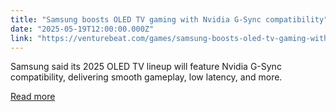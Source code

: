 ```yaml
---
title: "Samsung boosts OLED TV gaming with Nvidia G-Sync compatibility"
date: "2025-05-19T12:00:00.000Z"
link: "https://venturebeat.com/games/samsung-boosts-oled-tv-gaming-with-nvidia-g-sync-compatibility/"
---
```


Samsung said its 2025 OLED TV lineup will feature Nvidia G-Sync compatibility, delivering smooth gameplay, low latency, and more.

[Read more](https://venturebeat.com/games/samsung-boosts-oled-tv-gaming-with-nvidia-g-sync-compatibility/)
